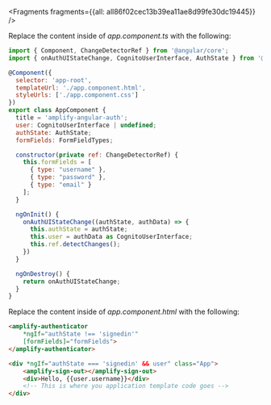 


<Fragments fragments={{all: all86f02cec13b39ea11ae8d99fe30dc19445}} />

Replace the content inside of *app.component.ts* with the following:
```js
import { Component, ChangeDetectorRef } from '@angular/core';
import { onAuthUIStateChange, CognitoUserInterface, AuthState } from '@aws-amplify/ui-components';

@Component({
  selector: 'app-root',
  templateUrl: './app.component.html',
  styleUrls: ['./app.component.css']
})
export class AppComponent {
  title = 'amplify-angular-auth';
  user: CognitoUserInterface | undefined;
  authState: AuthState;
  formFields: FormFieldTypes;

  constructor(private ref: ChangeDetectorRef) {
    this.formFields = [
      { type: "username" },
      { type: "password" },
      { type: "email" }
    ];
  }

  ngOnInit() {
    onAuthUIStateChange((authState, authData) => {
      this.authState = authState;
      this.user = authData as CognitoUserInterface;
      this.ref.detectChanges();
    })
  }

  ngOnDestroy() {
    return onAuthUIStateChange;
  }
}
```

Replace the content inside of *app.component.html* with the following:
```html
<amplify-authenticator 
    *ngIf="authState !== 'signedin'" 
    [formFields]="formFields">
</amplify-authenticator>

<div *ngIf="authState === 'signedin' && user" class="App">
    <amplify-sign-out></amplify-sign-out>
    <div>Hello, {{user.username}}</div>
    <!-- This is where you application template code goes -->  
</div>
```